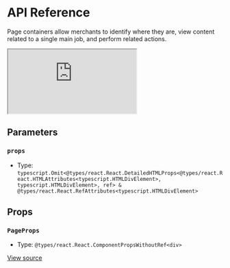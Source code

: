 # API Reference

Page containers allow merchants to identify where they are, view content related to a single main job, and perform related actions.

<iframe src="https://620e870c28c4ae003a705d42-uajwpljeku.chromatic.com/?path=/story/components-page--play&full=1&shortcuts=false&singleStory=true" 
    style={{"width":"100%","height":600,"border":0,"borderRadius":4}}></iframe>

## Parameters

### `props`

- Type: `typescript.Omit<@types/react.React.DetailedHTMLProps<@types/react.React.HTMLAttributes<typescript.HTMLDivElement>, typescript.HTMLDivElement>, ref> & @types/react.React.RefAttributes<typescript.HTMLDivElement>`

## Props

### `PageProps`

- Type: `@types/react.React.ComponentPropsWithoutRef<div>`

[View source](https://github.com/vtex/shoreline/blob/0a5cb1b9f/packages/components/src/page/page.tsx#L17)
